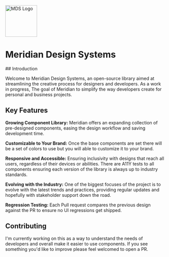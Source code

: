 
<Meta title='Getting Started/Overview' />

<div style={{ display: 'flex', justifyContent: 'center' }}>
  <img src='/logo.png' alt='MDS Logo' width='100' height='100' />
</div>

<div style={{ marginBottom: '2em' }}>
  <h1 style={{ textAlign: 'center' }}>Meridian Design Systems</h1>
</div>
## Introduction

Welcome to Meridian Design Systems, an open-source library aimed at streamlining the creative process for designers and developers. As a work in progress, The goal of Meridian to simplify the way developers create for personal and business projects.

## Key Features

**Growing Component Library:** Meridian offers an expanding collection of pre-designed components, easing the design workflow and saving development time.

**Customizable to Your Brand:** Once the base components are set there will be a set of colors to use but you will able to customize it to your brand.

**Responsive and Accessible:** Ensuring inclusivity with designs that reach all users, regardless of their devices or abilities. There are A11Y tests to all components ensuring each version of the library is always up to industry standards.

**Evolving with the Industry:** One of the biggest focuses of the project is to evolve with the latest trends and practices, providing regular updates and hopefully with stakeholder support down the road.

**Regression Testing:** Each Pull request compares the previous design against the PR to ensure no UI regressions get shipped.

## Contributing

I'm currently working on this as a way to understand the needs of developers and overall make it easier to use components. If you see something you'd like to improve please feel welcomed to open a PR.

